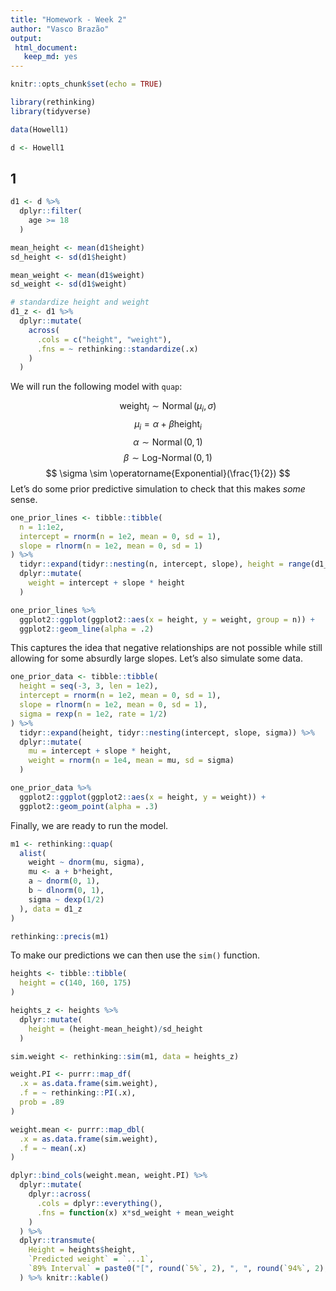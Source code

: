 ```yaml
---
title: "Homework - Week 2"
author: "Vasco Brazão"
output: 
 html_document:
   keep_md: yes
---
```


```r
knitr::opts_chunk$set(echo = TRUE)
```

```r
library(rethinking)
library(tidyverse)

data(Howell1)

d <- Howell1
```


## 1
```r
d1 <- d %>% 
  dplyr::filter(
    age >= 18
  )

mean_height <- mean(d1$height)
sd_height <- sd(d1$height)

mean_weight <- mean(d1$weight)
sd_weight <- sd(d1$weight)

# standardize height and weight
d1_z <- d1 %>% 
  dplyr::mutate(
    across(
      .cols = c("height", "weight"),
      .fns = ~ rethinking::standardize(.x)
    )
  )
```

We will run the following model with `quap`:

$$ \text{weight}_i \sim \operatorname{Normal}(\mu_i, \sigma) $$
$$ \mu_i = \alpha + \beta \text{height}_i$$
$$ \alpha \sim \operatorname{Normal}(0, 1) $$
$$ \beta \sim \operatorname{Log-Normal}(0, 1) $$
$$ \sigma \sim \operatorname{Exponential}(\frac{1}{2}) $$
Let's do some prior predictive simulation to check that this makes *some* sense.

```r
one_prior_lines <- tibble::tibble(
  n = 1:1e2,
  intercept = rnorm(n = 1e2, mean = 0, sd = 1),
  slope = rlnorm(n = 1e2, mean = 0, sd = 1)
) %>% 
  tidyr::expand(tidyr::nesting(n, intercept, slope), height = range(d1_z$height)) %>% 
  dplyr::mutate(
    weight = intercept + slope * height
  )

one_prior_lines %>% 
  ggplot2::ggplot(ggplot2::aes(x = height, y = weight, group = n)) +
  ggplot2::geom_line(alpha = .2)
```

This captures the idea that negative relationships are not possible while still allowing for some absurdly large slopes. Let's also simulate some data.

```r
one_prior_data <- tibble::tibble(
  height = seq(-3, 3, len = 1e2),
  intercept = rnorm(n = 1e2, mean = 0, sd = 1),
  slope = rlnorm(n = 1e2, mean = 0, sd = 1),
  sigma = rexp(n = 1e2, rate = 1/2)
) %>%
  tidyr::expand(height, tidyr::nesting(intercept, slope, sigma)) %>%
  dplyr::mutate(
    mu = intercept + slope * height,
    weight = rnorm(n = 1e4, mean = mu, sd = sigma)
  )

one_prior_data %>% 
  ggplot2::ggplot(ggplot2::aes(x = height, y = weight)) +
  ggplot2::geom_point(alpha = .3)
```

Finally, we are ready to run the model.

```r
m1 <- rethinking::quap(
  alist(
    weight ~ dnorm(mu, sigma),
    mu <- a + b*height,
    a ~ dnorm(0, 1),
    b ~ dlnorm(0, 1),
    sigma ~ dexp(1/2)
  ), data = d1_z
)

rethinking::precis(m1)
```

To make our predictions we can then use the `sim()` function.

```r
heights <- tibble::tibble(
  height = c(140, 160, 175)
)

heights_z <- heights %>% 
  dplyr::mutate(
    height = (height-mean_height)/sd_height
  )

sim.weight <- rethinking::sim(m1, data = heights_z)

weight.PI <- purrr::map_df(
  .x = as.data.frame(sim.weight),
  .f = ~ rethinking::PI(.x),
  prob = .89
)

weight.mean <- purrr::map_dbl(
  .x = as.data.frame(sim.weight),
  .f = ~ mean(.x)
)

dplyr::bind_cols(weight.mean, weight.PI) %>% 
  dplyr::mutate(
    dplyr::across(
      .cols = dplyr::everything(),
      .fns = function(x) x*sd_weight + mean_weight
    )
  ) %>% 
  dplyr::transmute(
    Height = heights$height,
    `Predicted weight` = `...1`,
    `89% Interval` = paste0("[", round(`5%`, 2), ", ", round(`94%`, 2), "]")
  ) %>% knitr::kable()
```

